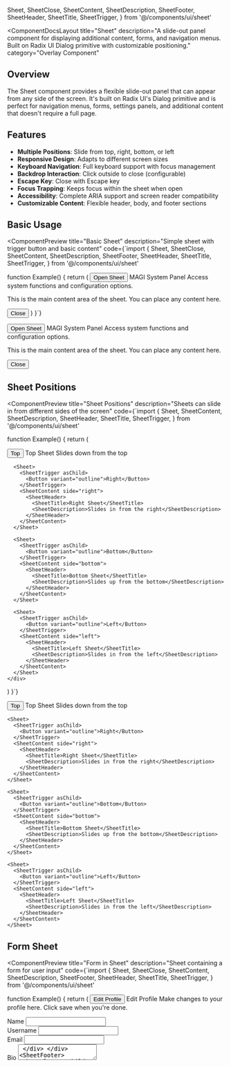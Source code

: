   Sheet,
  SheetClose,
  SheetContent,
  SheetDescription,
  SheetFooter,
  SheetHeader,
  SheetTitle,
  SheetTrigger,
} from '@/components/ui/sheet'

<ComponentDocsLayout
  title="Sheet"
  description="A slide-out panel component for displaying additional content, forms, and navigation menus. Built on Radix UI Dialog primitive with customizable positioning."
  category="Overlay Component"
>

## Overview

The Sheet component provides a flexible slide-out panel that can appear from any side of the screen. It's built on Radix UI's Dialog primitive and is perfect for navigation menus, forms, settings panels, and additional content that doesn't require a full page.

## Features

- **Multiple Positions**: Slide from top, right, bottom, or left
- **Responsive Design**: Adapts to different screen sizes
- **Keyboard Navigation**: Full keyboard support with focus management
- **Backdrop Interaction**: Click outside to close (configurable)
- **Escape Key**: Close with Escape key
- **Focus Trapping**: Keeps focus within the sheet when open
- **Accessibility**: Complete ARIA support and screen reader compatibility
- **Customizable Content**: Flexible header, body, and footer sections

## Basic Usage

<ComponentPreview
  title="Basic Sheet"
  description="Simple sheet with trigger button and basic content"
  code={`import {
  Sheet,
  SheetClose,
  SheetContent,
  SheetDescription,
  SheetFooter,
  SheetHeader,
  SheetTitle,
  SheetTrigger,
} from '@/components/ui/sheet'

function Example() {
  return (
    <Sheet>
      <SheetTrigger asChild>
        <Button variant="outline">Open Sheet</Button>
      </SheetTrigger>
      <SheetContent>
        <SheetHeader>
          <SheetTitle>MAGI System Panel</SheetTitle>
          <SheetDescription>
            Access system functions and configuration options.
          </SheetDescription>
        </SheetHeader>
        <div className="py-4">
          <p className="text-sm text-muted-foreground">
            This is the main content area of the sheet. You can place any content here.
          </p>
        </div>
        <SheetFooter>
          <SheetClose asChild>
            <Button type="submit">Close</Button>
          </SheetClose>
        </SheetFooter>
      </SheetContent>
    </Sheet>
  )
}`}
>
  <Sheet>
    <SheetTrigger asChild>
      <Button variant="outline">Open Sheet</Button>
    </SheetTrigger>
    <SheetContent>
      <SheetHeader>
        <SheetTitle>MAGI System Panel</SheetTitle>
        <SheetDescription>
          Access system functions and configuration options.
        </SheetDescription>
      </SheetHeader>
      <div className="py-4">
        <p className="text-sm text-muted-foreground">
          This is the main content area of the sheet. You can place any content here.
        </p>
      </div>
      <SheetFooter>
        <SheetClose asChild>
          <Button type="submit">Close</Button>
        </SheetClose>
      </SheetFooter>
    </SheetContent>
  </Sheet>
</ComponentPreview>

## Sheet Positions

<ComponentPreview
  title="Sheet Positions"
  description="Sheets can slide in from different sides of the screen"
  code={`import {
  Sheet,
  SheetContent,
  SheetDescription,
  SheetHeader,
  SheetTitle,
  SheetTrigger,
} from '@/components/ui/sheet'

function Example() {
  return (
    <div className="flex flex-wrap gap-4">
      <Sheet>
        <SheetTrigger asChild>
          <Button variant="outline">Top</Button>
        </SheetTrigger>
        <SheetContent side="top">
          <SheetHeader>
            <SheetTitle>Top Sheet</SheetTitle>
            <SheetDescription>Slides down from the top</SheetDescription>
          </SheetHeader>
        </SheetContent>
      </Sheet>

      <Sheet>
        <SheetTrigger asChild>
          <Button variant="outline">Right</Button>
        </SheetTrigger>
        <SheetContent side="right">
          <SheetHeader>
            <SheetTitle>Right Sheet</SheetTitle>
            <SheetDescription>Slides in from the right</SheetDescription>
          </SheetHeader>
        </SheetContent>
      </Sheet>

      <Sheet>
        <SheetTrigger asChild>
          <Button variant="outline">Bottom</Button>
        </SheetTrigger>
        <SheetContent side="bottom">
          <SheetHeader>
            <SheetTitle>Bottom Sheet</SheetTitle>
            <SheetDescription>Slides up from the bottom</SheetDescription>
          </SheetHeader>
        </SheetContent>
      </Sheet>

      <Sheet>
        <SheetTrigger asChild>
          <Button variant="outline">Left</Button>
        </SheetTrigger>
        <SheetContent side="left">
          <SheetHeader>
            <SheetTitle>Left Sheet</SheetTitle>
            <SheetDescription>Slides in from the left</SheetDescription>
          </SheetHeader>
        </SheetContent>
      </Sheet>
    </div>
  )
}`}
>
  <div className="flex flex-wrap gap-4">
    <Sheet>
      <SheetTrigger asChild>
        <Button variant="outline">Top</Button>
      </SheetTrigger>
      <SheetContent side="top">
        <SheetHeader>
          <SheetTitle>Top Sheet</SheetTitle>
          <SheetDescription>Slides down from the top</SheetDescription>
        </SheetHeader>
      </SheetContent>
    </Sheet>

    <Sheet>
      <SheetTrigger asChild>
        <Button variant="outline">Right</Button>
      </SheetTrigger>
      <SheetContent side="right">
        <SheetHeader>
          <SheetTitle>Right Sheet</SheetTitle>
          <SheetDescription>Slides in from the right</SheetDescription>
        </SheetHeader>
      </SheetContent>
    </Sheet>

    <Sheet>
      <SheetTrigger asChild>
        <Button variant="outline">Bottom</Button>
      </SheetTrigger>
      <SheetContent side="bottom">
        <SheetHeader>
          <SheetTitle>Bottom Sheet</SheetTitle>
          <SheetDescription>Slides up from the bottom</SheetDescription>
        </SheetHeader>
      </SheetContent>
    </Sheet>

    <Sheet>
      <SheetTrigger asChild>
        <Button variant="outline">Left</Button>
      </SheetTrigger>
      <SheetContent side="left">
        <SheetHeader>
          <SheetTitle>Left Sheet</SheetTitle>
          <SheetDescription>Slides in from the left</SheetDescription>
        </SheetHeader>
      </SheetContent>
    </Sheet>
  </div>
</ComponentPreview>

## Form Sheet

<ComponentPreview
  title="Form in Sheet"
  description="Sheet containing a form for user input"
  code={`import {
  Sheet,
  SheetClose,
  SheetContent,
  SheetDescription,
  SheetFooter,
  SheetHeader,
  SheetTitle,
  SheetTrigger,
} from '@/components/ui/sheet'

function Example() {
  return (
    <Sheet>
      <SheetTrigger asChild>
        <Button>
          <Edit className="h-4 w-4 mr-2" />
          Edit Profile
        </Button>
      </SheetTrigger>
      <SheetContent>
        <SheetHeader>
          <SheetTitle>Edit Profile</SheetTitle>
          <SheetDescription>
            Make changes to your profile here. Click save when you're done.
          </SheetDescription>
        </SheetHeader>
        <div className="grid gap-4 py-4">
          <div className="grid grid-cols-4 items-center gap-4">
            <Label htmlFor="name" className="text-right">
              Name
            </Label>
            <Input
              id="name"
              defaultValue="Ritsuko Akagi"
              className="col-span-3"
            />
          </div>
          <div className="grid grid-cols-4 items-center gap-4">
            <Label htmlFor="username" className="text-right">
              Username
            </Label>
            <Input
              id="username"
              defaultValue="@r.akagi"
              className="col-span-3"
            />
          </div>
          <div className="grid grid-cols-4 items-center gap-4">
            <Label htmlFor="email" className="text-right">
              Email
            </Label>
            <Input
              id="email"
              defaultValue="r.akagi@nerv.jp"
              className="col-span-3"
            />
          </div>
          <div className="grid grid-cols-4 items-center gap-4">
            <Label htmlFor="bio" className="text-right">
              Bio
            </Label>
            <Textarea
              id="bio"
              placeholder="Tell us about yourself..."
              className="col-span-3"
            />
          </div>
        </div>
        <SheetFooter>
          <SheetClose asChild>
            <Button type="submit">Save changes</Button>
          </SheetClose>
        </SheetFooter>
      </SheetContent>
    </Sheet>
  )
}`}
>
  <Sheet>
    <SheetTrigger asChild>
      <Button>
        <Edit className="h-4 w-4 mr-2" />
        Edit Profile
      </Button>
    </SheetTrigger>
    <SheetContent>
      <SheetHeader>
        <SheetTitle>Edit Profile</SheetTitle>
        <SheetDescription>
          Make changes to your profile here. Click save when you're done.
        </SheetDescription>
      </SheetHeader>
      <div className="grid gap-4 py-4">
        <div className="grid grid-cols-4 items-center gap-4">
          <Label htmlFor="name" className="text-right">
            Name
          </Label>
          <Input
            id="name"
            defaultValue="Ritsuko Akagi"
            className="col-span-3"
          />
        </div>
        <div className="grid grid-cols-4 items-center gap-4">
          <Label htmlFor="username" className="text-right">
            Username
          </Label>
          <Input
            id="username"
            defaultValue="@r.akagi"
            className="col-span-3"
          />
        </div>
        <div className="grid grid-cols-4 items-center gap-4">
          <Label htmlFor="email" className="text-right">
            Email
          </Label>
          <Input
            id="email"
            defaultValue="r.akagi@nerv.jp"
            className="col-span-3"
          />
        </div>
        <div className="grid grid-cols-4 items-center gap-4">
          <Label htmlFor="bio" className="text-right">
            Bio
          </Label>
          <Textarea
            id="bio"
            placeholder="Tell us about yourself..."
            className="col-span-3"
          />
        </div>
      </div>
      <SheetFooter>
        <SheetClose asChild>
          <Button type="submit">Save changes</Button>
        </SheetClose>
      </SheetFooter>
    </SheetContent>
  </Sheet>
</ComponentPreview>

## Navigation Sheet

<ComponentPreview
  title="Navigation Menu"
  description="Sheet used as a navigation menu with multiple sections"
  code={`import {
  Sheet,
  SheetContent,
  SheetDescription,
  SheetHeader,
  SheetTitle,
  SheetTrigger,
} from '@/components/ui/sheet'

function Example() {
  return (
    <Sheet>
      <SheetTrigger asChild>
        <Button variant="outline">
          <Menu className="h-4 w-4 mr-2" />
          Menu
        </Button>
      </SheetTrigger>
      <SheetContent side="left">
        <SheetHeader>
          <SheetTitle>MAGI Navigation</SheetTitle>
          <SheetDescription>
            System navigation and quick access menu
          </SheetDescription>
        </SheetHeader>
        <div className="py-4 space-y-4">
          <div className="space-y-2">
            <h4 className="font-medium text-sm">Main</h4>
            <div className="space-y-1">
              <Button variant="ghost" className="w-full justify-start">
                Dashboard
              </Button>
              <Button variant="ghost" className="w-full justify-start">
                Analytics
              </Button>
              <Button variant="ghost" className="w-full justify-start">
                Reports
              </Button>
            </div>
          </div>
          
          <Separator />
          
          <div className="space-y-2">
            <h4 className="font-medium text-sm">System</h4>
            <div className="space-y-1">
              <Button variant="ghost" className="w-full justify-start">
                <Settings className="h-4 w-4 mr-2" />
                Settings
              </Button>
              <Button variant="ghost" className="w-full justify-start">
                <User className="h-4 w-4 mr-2" />
                Users
              </Button>
              <Button variant="ghost" className="w-full justify-start">
                <Bell className="h-4 w-4 mr-2" />
                Notifications
                <Badge variant="destructive" className="ml-auto">3</Badge>
              </Button>
            </div>
          </div>
          
          <Separator />
          
          <div className="space-y-2">
            <h4 className="font-medium text-sm">Help</h4>
            <div className="space-y-1">
              <Button variant="ghost" className="w-full justify-start">
                Documentation
              </Button>
              <Button variant="ghost" className="w-full justify-start">
                Support
              </Button>
            </div>
          </div>
        </div>
      </SheetContent>
    </Sheet>
  )
}`}
>
  <Sheet>
    <SheetTrigger asChild>
      <Button variant="outline">
        <Menu className="h-4 w-4 mr-2" />
        Menu
      </Button>
    </SheetTrigger>
    <SheetContent side="left">
      <SheetHeader>
        <SheetTitle>MAGI Navigation</SheetTitle>
        <SheetDescription>
          System navigation and quick access menu
        </SheetDescription>
      </SheetHeader>
      <div className="py-4 space-y-4">
        <div className="space-y-2">
          <h4 className="font-medium text-sm">Main</h4>
          <div className="space-y-1">
            <Button variant="ghost" className="w-full justify-start">
              Dashboard
            </Button>
            <Button variant="ghost" className="w-full justify-start">
              Analytics
            </Button>
            <Button variant="ghost" className="w-full justify-start">
              Reports
            </Button>
          </div>
        </div>
        
        <Separator />
        
        <div className="space-y-2">
          <h4 className="font-medium text-sm">System</h4>
          <div className="space-y-1">
            <Button variant="ghost" className="w-full justify-start">
              <Settings className="h-4 w-4 mr-2" />
              Settings
            </Button>
            <Button variant="ghost" className="w-full justify-start">
              <User className="h-4 w-4 mr-2" />
              Users
            </Button>
            <Button variant="ghost" className="w-full justify-start">
              <Bell className="h-4 w-4 mr-2" />
              Notifications
              <Badge variant="destructive" className="ml-auto">3</Badge>
            </Button>
          </div>
        </div>
        
        <Separator />
        
        <div className="space-y-2">
          <h4 className="font-medium text-sm">Help</h4>
          <div className="space-y-1">
            <Button variant="ghost" className="w-full justify-start">
              Documentation
            </Button>
            <Button variant="ghost" className="w-full justify-start">
              Support
            </Button>
          </div>
        </div>
      </div>
    </SheetContent>
  </Sheet>
</ComponentPreview>

## Settings Sheet

<ComponentPreview
  title="Settings Panel"
  description="Comprehensive settings panel with multiple configuration options"
  code={`import {
  Sheet,
  SheetClose,
  SheetContent,
  SheetDescription,
  SheetFooter,
  SheetHeader,
  SheetTitle,
  SheetTrigger,
} from '@/components/ui/sheet'

function Example() {
  return (
    <Sheet>
      <SheetTrigger asChild>
        <Button variant="outline">
          <Settings className="h-4 w-4 mr-2" />
          Settings
        </Button>
      </SheetTrigger>
      <SheetContent className="w-[400px] sm:w-[540px]">
        <SheetHeader>
          <SheetTitle>System Settings</SheetTitle>
          <SheetDescription>
            Configure your MAGI system preferences and options.
          </SheetDescription>
        </SheetHeader>
        <div className="py-4 space-y-6">
          <div className="space-y-4">
            <h4 className="font-medium">General</h4>
            <div className="space-y-3">
              <div className="flex items-center justify-between">
                <div className="space-y-0.5">
                  <Label>Dark Mode</Label>
                  <div className="text-sm text-muted-foreground">
                    Enable dark theme
                  </div>
                </div>
                <Switch />
              </div>
              <div className="flex items-center justify-between">
                <div className="space-y-0.5">
                  <Label>Notifications</Label>
                  <div className="text-sm text-muted-foreground">
                    Receive system notifications
                  </div>
                </div>
                <Switch defaultChecked />
              </div>
            </div>
          </div>
          
          <Separator />
          
          <div className="space-y-4">
            <h4 className="font-medium">Performance</h4>
            <div className="space-y-3">
              <div className="flex items-center justify-between">
                <div className="space-y-0.5">
                  <Label>High Performance Mode</Label>
                  <div className="text-sm text-muted-foreground">
                    Enable maximum processing power
                  </div>
                </div>
                <Switch />
              </div>
              <div className="flex items-center justify-between">
                <div className="space-y-0.5">
                  <Label>Auto Optimization</Label>
                  <div className="text-sm text-muted-foreground">
                    Automatically optimize system performance
                  </div>
                </div>
                <Switch defaultChecked />
              </div>
            </div>
          </div>
          
          <Separator />
          
          <div className="space-y-4">
            <h4 className="font-medium">Security</h4>
            <div className="space-y-3">
              <div className="flex items-center justify-between">
                <div className="space-y-0.5">
                  <Label>Two-Factor Authentication</Label>
                  <div className="text-sm text-muted-foreground">
                    Add extra security to your account
                  </div>
                </div>
                <Switch defaultChecked />
              </div>
              <div className="flex items-center justify-between">
                <div className="space-y-0.5">
                  <Label>Session Timeout</Label>
                  <div className="text-sm text-muted-foreground">
                    Auto logout after inactivity
                  </div>
                </div>
                <Switch />
              </div>
            </div>
          </div>
        </div>
        <SheetFooter>
          <SheetClose asChild>
            <Button variant="outline">Cancel</Button>
          </SheetClose>
          <Button type="submit">Save Settings</Button>
        </SheetFooter>
      </SheetContent>
    </Sheet>
  )
}`}
>
  <Sheet>
    <SheetTrigger asChild>
      <Button variant="outline">
        <Settings className="h-4 w-4 mr-2" />
        Settings
      </Button>
    </SheetTrigger>
    <SheetContent className="w-[400px] sm:w-[540px]">
      <SheetHeader>
        <SheetTitle>System Settings</SheetTitle>
        <SheetDescription>
          Configure your MAGI system preferences and options.
        </SheetDescription>
      </SheetHeader>
      <div className="py-4 space-y-6">
        <div className="space-y-4">
          <h4 className="font-medium">General</h4>
          <div className="space-y-3">
            <div className="flex items-center justify-between">
              <div className="space-y-0.5">
                <Label>Dark Mode</Label>
                <div className="text-sm text-muted-foreground">
                  Enable dark theme
                </div>
              </div>
              <Switch />
            </div>
            <div className="flex items-center justify-between">
              <div className="space-y-0.5">
                <Label>Notifications</Label>
                <div className="text-sm text-muted-foreground">
                  Receive system notifications
                </div>
              </div>
              <Switch defaultChecked />
            </div>
          </div>
        </div>
        
        <Separator />
        
        <div className="space-y-4">
          <h4 className="font-medium">Performance</h4>
          <div className="space-y-3">
            <div className="flex items-center justify-between">
              <div className="space-y-0.5">
                <Label>High Performance Mode</Label>
                <div className="text-sm text-muted-foreground">
                  Enable maximum processing power
                </div>
              </div>
              <Switch />
            </div>
            <div className="flex items-center justify-between">
              <div className="space-y-0.5">
                <Label>Auto Optimization</Label>
                <div className="text-sm text-muted-foreground">
                  Automatically optimize system performance
                </div>
              </div>
              <Switch defaultChecked />
            </div>
          </div>
        </div>
        
        <Separator />
        
        <div className="space-y-4">
          <h4 className="font-medium">Security</h4>
          <div className="space-y-3">
            <div className="flex items-center justify-between">
              <div className="space-y-0.5">
                <Label>Two-Factor Authentication</Label>
                <div className="text-sm text-muted-foreground">
                  Add extra security to your account
                </div>
              </div>
              <Switch defaultChecked />
            </div>
            <div className="flex items-center justify-between">
              <div className="space-y-0.5">
                <Label>Session Timeout</Label>
                <div className="text-sm text-muted-foreground">
                  Auto logout after inactivity
                </div>
              </div>
              <Switch />
            </div>
          </div>
        </div>
      </div>
      <SheetFooter>
        <SheetClose asChild>
          <Button variant="outline">Cancel</Button>
        </SheetClose>
        <Button type="submit">Save Settings</Button>
      </SheetFooter>
    </SheetContent>
  </Sheet>
</ComponentPreview>

## API Reference

### Sheet

The root sheet component that manages the open/closed state.

<table style={{ border: '1px solid orange', borderCollapse: 'collapse', width: '100%' }}>
  <thead>
    <tr>
      <th style={{ border: '1px solid orange', padding: '8px', textAlign: 'left' }}>Prop</th>
      <th style={{ border: '1px solid orange', padding: '8px', textAlign: 'left' }}>Type</th>
      <th style={{ border: '1px solid orange', padding: '8px', textAlign: 'left' }}>Default</th>
      <th style={{ border: '1px solid orange', padding: '8px', textAlign: 'left' }}>Description</th>
    </tr>
  </thead>
  <tbody>
    <tr>
      <td style={{ border: '1px solid orange', padding: '8px' }}><code>defaultOpen</code></td>
      <td style={{ border: '1px solid orange', padding: '8px' }}><code>boolean</code></td>
      <td style={{ border: '1px solid orange', padding: '8px' }}><code>false</code></td>
      <td style={{ border: '1px solid orange', padding: '8px' }}>The initial open state</td>
    </tr>
    <tr>
      <td style={{ border: '1px solid orange', padding: '8px' }}><code>open</code></td>
      <td style={{ border: '1px solid orange', padding: '8px' }}><code>boolean</code></td>
      <td style={{ border: '1px solid orange', padding: '8px' }}>-</td>
      <td style={{ border: '1px solid orange', padding: '8px' }}>Controlled open state</td>
    </tr>
    <tr>
      <td style={{ border: '1px solid orange', padding: '8px' }}><code>onOpenChange</code></td>
      <td style={{ border: '1px solid orange', padding: '8px' }}><code>(open: boolean) => void</code></td>
      <td style={{ border: '1px solid orange', padding: '8px' }}>-</td>
      <td style={{ border: '1px solid orange', padding: '8px' }}>Callback when open state changes</td>
    </tr>
  </tbody>
</table>

### SheetTrigger

Button that triggers the sheet to open.

<table style={{ border: '1px solid orange', borderCollapse: 'collapse', width: '100%' }}>
  <thead>
    <tr>
      <th style={{ border: '1px solid orange', padding: '8px', textAlign: 'left' }}>Prop</th>
      <th style={{ border: '1px solid orange', padding: '8px', textAlign: 'left' }}>Type</th>
      <th style={{ border: '1px solid orange', padding: '8px', textAlign: 'left' }}>Default</th>
      <th style={{ border: '1px solid orange', padding: '8px', textAlign: 'left' }}>Description</th>
    </tr>
  </thead>
  <tbody>
    <tr>
      <td style={{ border: '1px solid orange', padding: '8px' }}><code>asChild</code></td>
      <td style={{ border: '1px solid orange', padding: '8px' }}><code>boolean</code></td>
      <td style={{ border: '1px solid orange', padding: '8px' }}><code>false</code></td>
      <td style={{ border: '1px solid orange', padding: '8px' }}>Render as child element</td>
    </tr>
  </tbody>
</table>

### SheetContent

The main content container of the sheet.

<table style={{ border: '1px solid orange', borderCollapse: 'collapse', width: '100%' }}>
  <thead>
    <tr>
      <th style={{ border: '1px solid orange', padding: '8px', textAlign: 'left' }}>Prop</th>
      <th style={{ border: '1px solid orange', padding: '8px', textAlign: 'left' }}>Type</th>
      <th style={{ border: '1px solid orange', padding: '8px', textAlign: 'left' }}>Default</th>
      <th style={{ border: '1px solid orange', padding: '8px', textAlign: 'left' }}>Description</th>
    </tr>
  </thead>
  <tbody>
    <tr>
      <td style={{ border: '1px solid orange', padding: '8px' }}><code>side</code></td>
      <td style={{ border: '1px solid orange', padding: '8px' }}><code>"top" | "right" | "bottom" | "left"</code></td>
      <td style={{ border: '1px solid orange', padding: '8px' }}><code>"right"</code></td>
      <td style={{ border: '1px solid orange', padding: '8px' }}>Side of screen to slide from</td>
    </tr>
    <tr>
      <td style={{ border: '1px solid orange', padding: '8px' }}><code>className</code></td>
      <td style={{ border: '1px solid orange', padding: '8px' }}><code>string</code></td>
      <td style={{ border: '1px solid orange', padding: '8px' }}>-</td>
      <td style={{ border: '1px solid orange', padding: '8px' }}>Additional CSS classes</td>
    </tr>
  </tbody>
</table>

### SheetHeader

Header section of the sheet, typically containing title and description.

<table style={{ border: '1px solid orange', borderCollapse: 'collapse', width: '100%' }}>
  <thead>
    <tr>
      <th style={{ border: '1px solid orange', padding: '8px', textAlign: 'left' }}>Prop</th>
      <th style={{ border: '1px solid orange', padding: '8px', textAlign: 'left' }}>Type</th>
      <th style={{ border: '1px solid orange', padding: '8px', textAlign: 'left' }}>Default</th>
      <th style={{ border: '1px solid orange', padding: '8px', textAlign: 'left' }}>Description</th>
    </tr>
  </thead>
  <tbody>
    <tr>
      <td style={{ border: '1px solid orange', padding: '8px' }}><code>className</code></td>
      <td style={{ border: '1px solid orange', padding: '8px' }}><code>string</code></td>
      <td style={{ border: '1px solid orange', padding: '8px' }}>-</td>
      <td style={{ border: '1px solid orange', padding: '8px' }}>Additional CSS classes</td>
    </tr>
  </tbody>
</table>

### SheetTitle

Title element for the sheet header.

<table style={{ border: '1px solid orange', borderCollapse: 'collapse', width: '100%' }}>
  <thead>
    <tr>
      <th style={{ border: '1px solid orange', padding: '8px', textAlign: 'left' }}>Prop</th>
      <th style={{ border: '1px solid orange', padding: '8px', textAlign: 'left' }}>Type</th>
      <th style={{ border: '1px solid orange', padding: '8px', textAlign: 'left' }}>Default</th>
      <th style={{ border: '1px solid orange', padding: '8px', textAlign: 'left' }}>Description</th>
    </tr>
  </thead>
  <tbody>
    <tr>
      <td style={{ border: '1px solid orange', padding: '8px' }}><code>className</code></td>
      <td style={{ border: '1px solid orange', padding: '8px' }}><code>string</code></td>
      <td style={{ border: '1px solid orange', padding: '8px' }}>-</td>
      <td style={{ border: '1px solid orange', padding: '8px' }}>Additional CSS classes</td>
    </tr>
  </tbody>
</table>

### SheetDescription

Description element for the sheet header.

<table style={{ border: '1px solid orange', borderCollapse: 'collapse', width: '100%' }}>
  <thead>
    <tr>
      <th style={{ border: '1px solid orange', padding: '8px', textAlign: 'left' }}>Prop</th>
      <th style={{ border: '1px solid orange', padding: '8px', textAlign: 'left' }}>Type</th>
      <th style={{ border: '1px solid orange', padding: '8px', textAlign: 'left' }}>Default</th>
      <th style={{ border: '1px solid orange', padding: '8px', textAlign: 'left' }}>Description</th>
    </tr>
  </thead>
  <tbody>
    <tr>
      <td style={{ border: '1px solid orange', padding: '8px' }}><code>className</code></td>
      <td style={{ border: '1px solid orange', padding: '8px' }}><code>string</code></td>
      <td style={{ border: '1px solid orange', padding: '8px' }}>-</td>
      <td style={{ border: '1px solid orange', padding: '8px' }}>Additional CSS classes</td>
    </tr>
  </tbody>
</table>

### SheetFooter

Footer section of the sheet, typically containing action buttons.

<table style={{ border: '1px solid orange', borderCollapse: 'collapse', width: '100%' }}>
  <thead>
    <tr>
      <th style={{ border: '1px solid orange', padding: '8px', textAlign: 'left' }}>Prop</th>
      <th style={{ border: '1px solid orange', padding: '8px', textAlign: 'left' }}>Type</th>
      <th style={{ border: '1px solid orange', padding: '8px', textAlign: 'left' }}>Default</th>
      <th style={{ border: '1px solid orange', padding: '8px', textAlign: 'left' }}>Description</th>
    </tr>
  </thead>
  <tbody>
    <tr>
      <td style={{ border: '1px solid orange', padding: '8px' }}><code>className</code></td>
      <td style={{ border: '1px solid orange', padding: '8px' }}><code>string</code></td>
      <td style={{ border: '1px solid orange', padding: '8px' }}>-</td>
      <td style={{ border: '1px solid orange', padding: '8px' }}>Additional CSS classes</td>
    </tr>
  </tbody>
</table>

### SheetClose

Button that closes the sheet when clicked.

<table style={{ border: '1px solid orange', borderCollapse: 'collapse', width: '100%' }}>
  <thead>
    <tr>
      <th style={{ border: '1px solid orange', padding: '8px', textAlign: 'left' }}>Prop</th>
      <th style={{ border: '1px solid orange', padding: '8px', textAlign: 'left' }}>Type</th>
      <th style={{ border: '1px solid orange', padding: '8px', textAlign: 'left' }}>Default</th>
      <th style={{ border: '1px solid orange', padding: '8px', textAlign: 'left' }}>Description</th>
    </tr>
  </thead>
  <tbody>
    <tr>
      <td style={{ border: '1px solid orange', padding: '8px' }}><code>asChild</code></td>
      <td style={{ border: '1px solid orange', padding: '8px' }}><code>boolean</code></td>
      <td style={{ border: '1px solid orange', padding: '8px' }}><code>false</code></td>
      <td style={{ border: '1px solid orange', padding: '8px' }}>Render as child element</td>
    </tr>
  </tbody>
</table>

## Accessibility

The Sheet component includes comprehensive accessibility features:

- **Focus Management**: Automatically focuses the first focusable element when opened
- **Focus Trapping**: Keeps focus within the sheet while open
- **Keyboard Navigation**: Escape key closes the sheet, Tab cycles through focusable elements
- **ARIA Attributes**: Proper `role`, `aria-labelledby`, and `aria-describedby` attributes
- **Screen Reader Support**: Announces sheet opening/closing and content changes

## Usage Guidelines

### When to Use

- **Navigation Menus**: Mobile-friendly navigation panels
- **Forms**: Side panels for editing or creating content
- **Settings**: Configuration panels and preferences
- **Filters**: Advanced filtering options for data views
- **Details**: Additional information that doesn't require a full page

### When Not to Use

- **Critical Actions**: Use modals for important confirmations
- **Complex Workflows**: Multi-step processes might need full pages
- **Large Content**: Extensive content might be better on dedicated pages

## Examples

### Controlled Sheet

```tsx
import { Sheet, SheetContent, SheetTrigger } from '@/components/ui/sheet'
import { useState } from 'react'

function ControlledSheet() {
  const [open, setOpen] = useState(false)

  return (
    <Sheet open={open} onOpenChange={setOpen}>
      <SheetTrigger asChild>
        <Button>Open Sheet</Button>
      </SheetTrigger>
      <SheetContent>
        <p>This sheet is controlled by state</p>
        <Button onClick={() => setOpen(false)}>
          Close Programmatically
        </Button>
      </SheetContent>
    </Sheet>
  )
}
```

### Custom Width Sheet

```tsx
import { Sheet, SheetContent, SheetTrigger } from '@/components/ui/sheet'

function CustomWidthSheet() {
  return (
    <Sheet>
      <SheetTrigger asChild>
        <Button>Wide Sheet</Button>
      </SheetTrigger>
      <SheetContent className="w-[600px] sm:w-[700px]">
        <p>This sheet has a custom width</p>
      </SheetContent>
    </Sheet>
  )
}
```

</ComponentDocsLayout>